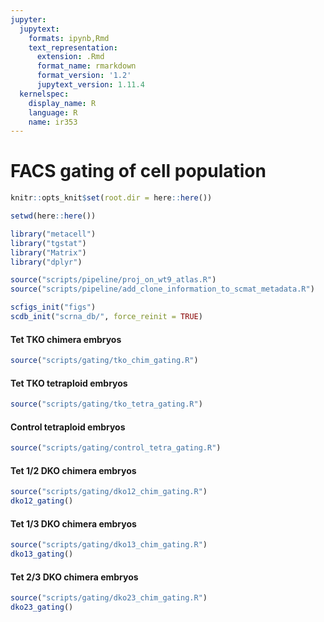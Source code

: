 ```yaml
---
jupyter:
  jupytext:
    formats: ipynb,Rmd
    text_representation:
      extension: .Rmd
      format_name: rmarkdown
      format_version: '1.2'
      jupytext_version: 1.11.4
  kernelspec:
    display_name: R
    language: R
    name: ir353
---
```


# FACS gating of cell population

```r
knitr::opts_knit$set(root.dir = here::here())
```

```r
setwd(here::here())
```

```r
library("metacell")
library("tgstat")
library("Matrix")
library("dplyr")
```

```r
source("scripts/pipeline/proj_on_wt9_atlas.R")
source("scripts/pipeline/add_clone_information_to_scmat_metadata.R")
```

```r
scfigs_init("figs")
scdb_init("scrna_db/", force_reinit = TRUE)
```

#### Tet TKO chimera embryos

```r
source("scripts/gating/tko_chim_gating.R")
```

#### Tet TKO tetraploid embryos

```r
source("scripts/gating/tko_tetra_gating.R")
```

####  Control tetraploid embryos

```r
source("scripts/gating/control_tetra_gating.R")
```

####  Tet 1/2 DKO chimera embryos

```r
source("scripts/gating/dko12_chim_gating.R")
dko12_gating()
```

####  Tet 1/3 DKO chimera embryos

```r
source("scripts/gating/dko13_chim_gating.R")
dko13_gating()
```

####  Tet 2/3 DKO chimera embryos

```r
source("scripts/gating/dko23_chim_gating.R")
dko23_gating()
```

```r

```
